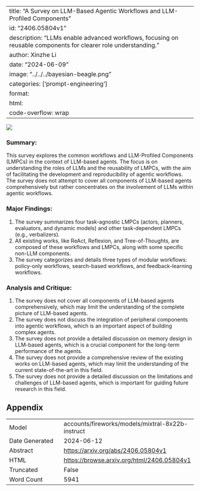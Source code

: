 
---
title: "A Survey on LLM-Based Agentic Workflows and LLM-Profiled Components"
id: "2406.05804v1"
description: "LLMs enable advanced workflows, focusing on reusable components for clearer role understanding."
author: Xinzhe Li
date: "2024-06-09"
image: "../../../bayesian-beagle.png"
categories: ['prompt-engineering']
format:
  html:
    code-overflow: wrap
---

![](../../../bayesian-beagle.png)

### Summary:

This survey explores the common workflows and LLM-Profiled Components (LMPCs) in the context of LLM-based agents. The focus is on understanding the roles of LLMs and the reusability of LMPCs, with the aim of facilitating the development and reproducibility of agentic workflows. The survey does not attempt to cover all components of LLM-based agents comprehensively but rather concentrates on the involvement of LLMs within agentic workflows.

### Major Findings:

1. The survey summarizes four task-agnostic LMPCs (actors, planners, evaluators, and dynamic models) and other task-dependent LMPCs (e.g., verbalizers).
2. All existing works, like ReAct, Reflexion, and Tree-of-Thoughts, are composed of these workflows and LMPCs, along with some specific non-LLM components.
3. The survey categorizes and details three types of modular workflows: policy-only workflows, search-based workflows, and feedback-learning workflows.

### Analysis and Critique:

1. The survey does not cover all components of LLM-based agents comprehensively, which may limit the understanding of the complete picture of LLM-based agents.
2. The survey does not discuss the integration of peripheral components into agentic workflows, which is an important aspect of building complex agents.
3. The survey does not provide a detailed discussion on memory design in LLM-based agents, which is a crucial component for the long-term performance of the agents.
4. The survey does not provide a comprehensive review of the existing works on LLM-based agents, which may limit the understanding of the current state-of-the-art in this field.
5. The survey does not provide a detailed discussion on the limitations and challenges of LLM-based agents, which is important for guiding future research in this field.

## Appendix

|          |          |
|----------|----------|
| Model     | accounts/fireworks/models/mixtral-8x22b-instruct       |
| Date Generated     | 2024-06-12       |
| Abstract | [https://arxiv.org/abs/2406.05804v1](https://arxiv.org/abs/2406.05804v1)        |
| HTML     | [https://browse.arxiv.org/html/2406.05804v1](https://browse.arxiv.org/html/2406.05804v1)       |
| Truncated       | False       |
| Word Count       | 5941       |